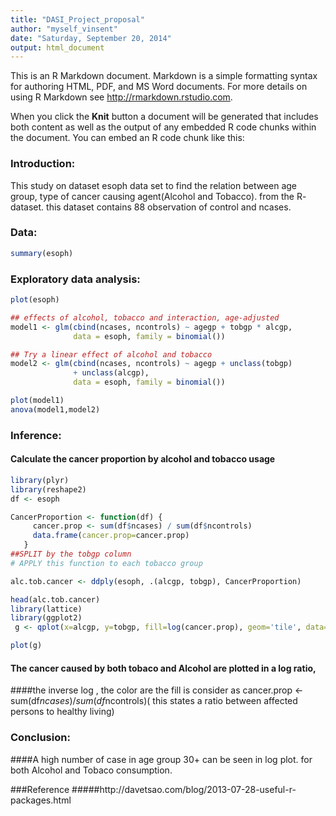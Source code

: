 ```yaml
---
title: "DASI_Project_proposal"
author: "myself_vinsent"
date: "Saturday, September 20, 2014"
output: html_document
---
```


This is an R Markdown document. Markdown is a simple formatting syntax for authoring HTML, PDF, and MS Word documents. For more details on using R Markdown see <http://rmarkdown.rstudio.com>.

When you click the **Knit** button a document will be generated that includes both content as well as the output of any embedded R code chunks within the document. You can embed an R code chunk like this:


### Introduction:

This study on dataset esoph data set to find the relation between age group, type of cancer causing agent(Alcohol and Tobacco). from the R- dataset.
this dataset contains 88 observation of control and ncases.

### Data:
```r
summary(esoph)
```



### Exploratory data analysis:
```r
plot(esoph)

## effects of alcohol, tobacco and interaction, age-adjusted
model1 <- glm(cbind(ncases, ncontrols) ~ agegp + tobgp * alcgp,
              data = esoph, family = binomial())

## Try a linear effect of alcohol and tobacco
model2 <- glm(cbind(ncases, ncontrols) ~ agegp + unclass(tobgp)
              + unclass(alcgp),
              data = esoph, family = binomial())

plot(model1)
anova(model1,model2)
```

### Inference:
#### Calculate the cancer proportion by alcohol and tobacco usage


```r
library(plyr)
library(reshape2)
df <- esoph 

CancerProportion <- function(df) {  
     cancer.prop <- sum(df$ncases) / sum(df$ncontrols)  
     data.frame(cancer.prop=cancer.prop)  
   }
##SPLIT by the tobgp column  
# APPLY this function to each tobacco group  

alc.tob.cancer <- ddply(esoph, .(alcgp, tobgp), CancerProportion)

head(alc.tob.cancer)  
library(lattice)
library(ggplot2)
 g <- qplot(x=alcgp, y=tobgp, fill=log(cancer.prop), geom='tile', data=alc.tob.cancer ,labs(x='Alcohol consumption', y='Tobacco Consumption',  title='Cancer by Alcohol and Tobacco'))

plot(g)

```

#### The cancer caused by both tobaco and Alcohol are plotted in a log ratio,
####the inverse log , the color are the fill is consider as cancer.prop <- sum(df$ncases) / sum(df$ncontrols)( this states a ratio between affected persons to  healthy living) 

### Conclusion:

####A high number of case in age group 30+ can be seen in log plot. for both Alcohol and Tobaco consumption.


###Reference
#####http://davetsao.com/blog/2013-07-28-useful-r-packages.html

